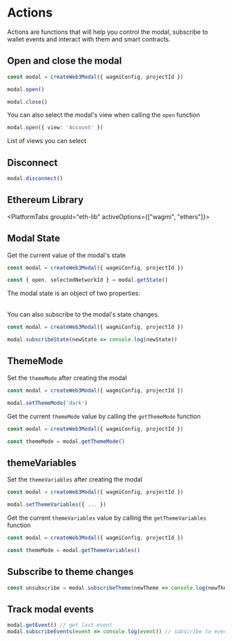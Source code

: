 

# Actions

Actions are functions that will help you control the modal, subscribe to wallet events and interact with them and smart contracts.

## Open and close the modal

```ts
const modal = createWeb3Modal({ wagmiConfig, projectId })

modal.open()

modal.close()
```

You can also select the modal's view when calling the `open` function

```ts
modal.open({ view: 'Account' })
```

List of views you can select

<Table
  headers={['Variable', 'Description']}
  data={[
    {
      variable: { code: 'Connect' },
      description: 'Principal view of the modal - default view when disconnected'
    },
    {
      variable: { code: 'Account' },
      description: 'User profile - default view when connected'
    },
    {
      variable: { code: 'AllWallets' },
      description: 'Shows the list of all available wallets'
    },
    {
      variable: { code: 'Networks' },
      description:
        'List of available networks - you can select and target a specific network before connecting'
    },
    {
      variable: { code: 'WhatIsANetwork' },
      description: '"What is a network" onboarding view'
    },
    {
      variable: { code: 'WhatIsAWallet' },
      description: '"What is a wallet" onboarding view'
    }
  ]}
/>

## Disconnect

```ts
modal.disconnect()
```

## Ethereum Library

<PlatformTabs groupId="eth-lib" activeOptions={["wagmi", "ethers"]}>
<PlatformTabItem value="wagmi">

<WagmiActions />

</PlatformTabItem>
<PlatformTabItem value="ethers">

<EthersActions />

</PlatformTabItem>
</PlatformTabs>

## Modal State

Get the current value of the modal's state

```ts
const modal = createWeb3Modal({ wagmiConfig, projectId })

const { open, selectedNetworkId } = modal.getState()
```

The modal state is an object of two properties:

<Table
  headers={['Property', 'Description', 'Type']}
  data={[
    {
      variable: { code: 'open' },
      description: 'Open state will be true when the modal is open and false when closed.',
      type: { code: 'boolean' }
    },
    {
      variable: { code: 'selectedNetworkId' },
      description: 'The current chain id selected by the user',
      type: { code: 'number' }
    }
  ]}
/>

You can also subscribe to the modal's state changes.

```ts
const modal = createWeb3Modal({ wagmiConfig, projectId })

modal.subscribeState(newState => console.log(newState))
```

## ThemeMode

Set the `themeMode` after creating the modal

```ts
const modal = createWeb3Modal({ wagmiConfig, projectId })

modal.setThemeMode('dark')
```

Get the current `themeMode` value by calling the `getThemeMode` function

```ts
const modal = createWeb3Modal({ wagmiConfig, projectId })

const themeMode = modal.getThemeMode()
```

## themeVariables

Set the `themeVariables` after creating the modal

```ts
const modal = createWeb3Modal({ wagmiConfig, projectId })

modal.setThemeVariables({ ... })
```

Get the current `themeVariables` value by calling the `getThemeVariables` function

```ts
const modal = createWeb3Modal({ wagmiConfig, projectId })

const themeMode = modal.getThemeVariables()
```

## Subscribe to theme changes

```ts
const unsubscribe = modal.subscribeTheme(newTheme => console.log(newTheme))
```

## Track modal events

```ts
modal.getEvent() // get last event
modal.subscribeEvents(event => console.log(event)) // subscribe to events
```

